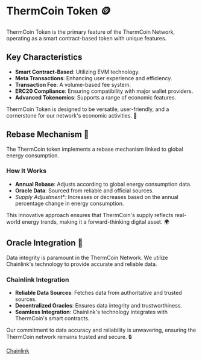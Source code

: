 # ThermCoin Token 🪙

ThermCoin Token is the primary feature of the ThermCoin Network, operating as a smart contract-based token with unique features. 

## Key Characteristics

- **Smart Contract-Based**: Utilizing EVM technology.
- **Meta Transactions**: Enhancing user experience and efficiency.
- **Transaction Fee**: A volume-based fee system.
- **ERC20 Compliance**: Ensuring compatibility with major wallet providers.
- **Advanced Tokenomics**: Supports a range of economic features.

ThermCoin Token is designed to be versatile, user-friendly, and a cornerstone for our network's economic activities. 💼

## Rebase Mechanism 🔁

The ThermCoin token implements a rebase mechanism linked to global energy consumption.

### How It Works

- **Annual Rebase**: Adjusts according to global energy consumption data.
- **Oracle Data**: Sourced from reliable and official sources.
- *Supply Adjustment**: Increases or decreases based on the annual percentage change in energy consumption.

This innovative approach ensures that ThermCoin's supply reflects real-world energy trends, making it a forward-thinking digital asset. 🌍

## Oracle Integration 🌉

Data integrity is paramount in the ThermCoin Network. We utilize Chainlink's technology to provide accurate and reliable data.

### Chainlink Integration

- **Reliable Data Sources**: Fetches data from authoritative and trusted sources.
- **Decentralized Oracles**: Ensures data integrity and trustworthiness.
- **Seamless Integration**: Chainlink's technology integrates with ThermCoin's smart contracts. 

Our commitment to data accuracy and reliability is unwavering, ensuring the ThermCoin network remains trusted and secure. 🔒

[Chainlink](https://chain.link/)